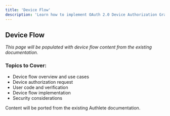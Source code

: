 ```yaml
---
title: 'Device Flow'
description: 'Learn how to implement OAuth 2.0 Device Authorization Grant flow for constrained devices'
---
```


## Device Flow

*This page will be populated with device flow content from the existing documentation.*

### Topics to Cover:
- Device flow overview and use cases
- Device authorization request
- User code and verification
- Device flow implementation
- Security considerations

<Note>
Content will be ported from the existing Authlete documentation.
</Note>
